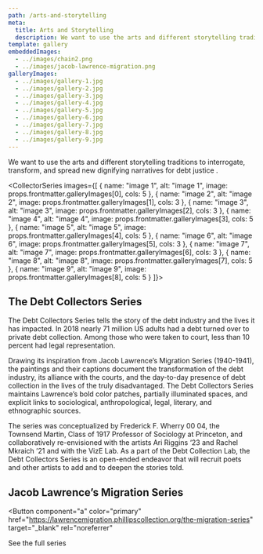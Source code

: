 ```yaml
---
path: /arts-and-storytelling
meta:
  title: Arts and Storytelling
  description: We want to use the arts and different storytelling traditions to interrogate, transform, and spread new dignifying narratives fordebt justice.
template: gallery
embeddedImages:
  - ../images/chain2.png
  - ../images/jacob-lawrence-migration.png
galleryImages:
  - ../images/gallery-1.jpg
  - ../images/gallery-2.jpg
  - ../images/gallery-3.jpg
  - ../images/gallery-4.jpg
  - ../images/gallery-5.jpg
  - ../images/gallery-6.jpg
  - ../images/gallery-7.jpg
  - ../images/gallery-8.jpg
  - ../images/gallery-9.jpg
---
```



<ArtsHero>

<p>
  <span>
    We want to use the arts and different storytelling traditions to
    interrogate, transform, and spread new dignifying narratives for
  </span>
  <span className="smear">
    <span>debt justice</span>
  </span>
  <span>.</span>
</p>

<GatsbyImage
  className="image image--right"
  width={373}
  alt="ball and chain"
  image={getImage(props.localImages[0])}
/>

</ArtsHero>

<CollectorSeries images={[
  {
    name: "image 1",
    alt: "image 1",
    image: props.frontmatter.galleryImages[0],
    cols: 5
  },
  {
    name: "image 2",
    alt: "image 2",
    image: props.frontmatter.galleryImages[1],
    cols: 3
  },
  {
    name: "image 3",
    alt: "image 3",
    image: props.frontmatter.galleryImages[2],
    cols: 3
  },
  {
    name: "image 4",
    alt: "image 4",
    image: props.frontmatter.galleryImages[3],
    cols: 5
  },
  {
    name: "image 5",
    alt: "image 5",
    image: props.frontmatter.galleryImages[4],
    cols: 5
  },
  {
    name: "image 6",
    alt: "image 6",
    image: props.frontmatter.galleryImages[5],
    cols: 3
  },
  {
    name: "image 7",
    alt: "image 7",
    image: props.frontmatter.galleryImages[6],
    cols: 3
  },
  {
    name: "image 8",
    alt: "image 8",
    image: props.frontmatter.galleryImages[7],
    cols: 5
  },
  {
    name: "image 9",
    alt: "image 9",
    image: props.frontmatter.galleryImages[8],
    cols: 5
  }
]}>

## The Debt Collectors Series

The Debt Collectors Series tells the story of the debt industry and the lives it has impacted. In 2018 nearly 71 million US adults had a debt turned over to private debt collection. Among those who were taken to court, less than 10 percent had legal representation.

Drawing its inspiration from Jacob Lawrence’s Migration Series (1940-1941), the paintings and their captions document the transformation of the debt industry, its alliance with the courts, and the day-to-day presence of debt collection in the lives of the truly disadvantaged. The Debt Collectors Series maintains Lawrence’s bold color patches, partially illuminated spaces, and explicit links to sociological, anthropological, legal, literary, and ethnographic sources.

The series was conceptualized by Frederick F. Wherry 00 04, the Townsend Martin, Class of 1917 Professor of Sociology at Princeton, and collaboratively re-envisioned with the artists Ari Riggins ‘23 and Rachel Mkraich ’21 and with the VizE Lab. As a part of the Debt Collection Lab, the Debt Collectors Series is an open-ended endeavor that will recruit poets and other artists to add and to deepen the stories told.

</CollectorSeries>

<CalloutBlock>

## Jacob Lawrence’s Migration Series

<Button
  component="a"
  color="primary"
  href="https://lawrencemigration.phillipscollection.org/the-migration-series"
  target="_blank"
  rel="noreferrer"
>
  See the full series
</Button>

<GatsbyImage
  className="bg"
  width={480}
  alt=" "
  image={getImage(props.localImages[1])}
/>

</CalloutBlock>
